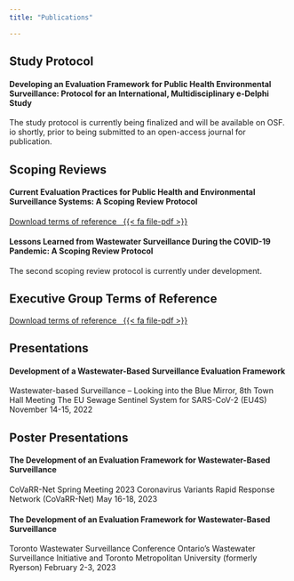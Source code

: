 ```yaml
---
title: "Publications"

---
```


## Study Protocol
#### Developing an Evaluation Framework for Public Health Environmental Surveillance: Protocol for an International, Multidisciplinary e-Delphi Study
The study protocol is currently being finalized and will be available on OSF. io shortly, prior to being submitted to an open-access journal for publication.

## Scoping Reviews
#### Current Evaluation Practices for Public Health and Environmental Surveillance Systems: A Scoping Review Protocol

<!-- Adds a FontAwesome icon {{< fa file-pdf >}} requires the fontawesome Quarto extension-->
<!-- Adds a button to the URL link {.btn .btn-secondary} using the Flatly theme (or any Bootstrap theme)-->

[Download terms of reference&nbsp;&nbsp; {{< fa file-pdf >}}](https://osf.io/wcxu7/?action=download){.btn .btn-secondary}

#### Lessons Learned from Wastewater Surveillance During the COVID-19 Pandemic: A Scoping Review Protocol
The second scoping review protocol is currently under development.

## Executive Group Terms of Reference

<!-- Adds a FontAwesome icon {{< fa file-pdf >}} requires the fontawesome Quarto extension-->
<!-- Adds a button to the URL link {.btn .btn-secondary} using the Flatly theme (or any Bootstrap theme)-->

[Download terms of reference&nbsp;&nbsp; {{< fa file-pdf >}}](https://osf.io/wcxu7/?action=download){.btn .btn-secondary}

## Presentations
#### Development of a Wastewater-Based Surveillance Evaluation Framework
Wastewater-based Surveillance – Looking into the Blue Mirror, 8th Town Hall Meeting
The EU Sewage Sentinel System for SARS-CoV-2 (EU4S)
November 14-15, 2022

## Poster Presentations
#### The Development of an Evaluation Framework for Wastewater-Based Surveillance
CoVaRR-Net Spring Meeting 2023
Coronavirus Variants Rapid Response Network (CoVaRR-Net)
May 16-18, 2023

#### The Development of an Evaluation Framework for Wastewater-Based Surveillance
Toronto Wastewater Surveillance Conference
Ontario’s Wastewater Surveillance Initiative and Toronto Metropolitan University (formerly Ryerson)
February 2-3, 2023
